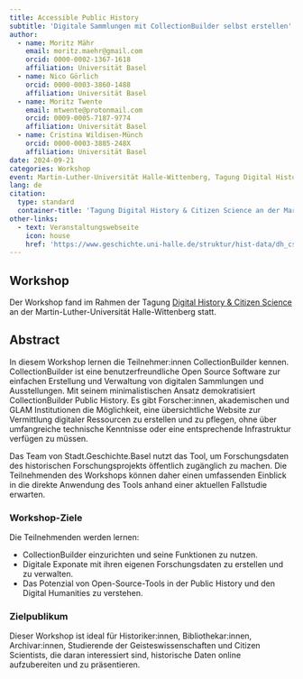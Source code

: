 ```yaml
---
title: Accessible Public History
subtitle: 'Digitale Sammlungen mit CollectionBuilder selbst erstellen'
author:
  - name: Moritz Mähr
    email: moritz.maehr@gmail.com
    orcid: 0000-0002-1367-1618
    affiliation: Universität Basel
  - name: Nico Görlich
    orcid: 0000-0003-3860-1488
    affiliation: Universität Basel
  - name: Moritz Twente
    email: mtwente@protonmail.com
    orcid: 0009-0005-7187-9774
    affiliation: Universität Basel
  - name: Cristina Wildisen-Münch
    orcid: 0000-0003-3885-248X
    affiliation: Universität Basel
date: 2024-09-21
categories: Workshop
event: Martin-Luther-Universität Halle-Wittenberg, Tagung Digital History & Citizen Science
lang: de
citation:
  type: standard
  container-title: 'Tagung Digital History & Citizen Science an der Martin-Luther-Universität Halle-Wittenberg'
other-links:
  - text: Veranstaltungswebseite
    icon: house
    href: 'https://www.geschichte.uni-halle.de/struktur/hist-data/dh_cs/'
---
```


## Workshop

Der Workshop fand im Rahmen der Tagung [Digital History & Citizen Science](https://www.geschichte.uni-halle.de/struktur/hist-data/dh_cs) an der Martin-Luther-Universität Halle-Wittenberg statt.

## Abstract

In diesem Workshop lernen die Teilnehmer:innen CollectionBuilder kennen. CollectionBuilder ist eine benutzerfreundliche Open Source Software zur einfachen Erstellung und Verwaltung von digitalen Sammlungen und Ausstellungen. Mit seinem minimalistischen Ansatz demokratisiert CollectionBuilder Public History. Es gibt Forscher:innen, akademischen und GLAM Institutionen die Möglichkeit, eine übersichtliche Website zur Vermittlung digitaler Ressourcen zu erstellen und zu pflegen, ohne über umfangreiche technische Kenntnisse oder eine entsprechende Infrastruktur verfügen zu müssen.

Das Team von Stadt.Geschichte.Basel nutzt das Tool, um Forschungsdaten des historischen Forschungsprojekts öffentlich zugänglich zu machen. Die Teilnehmenden des Workshops können daher einen umfassenden Einblick in die direkte Anwendung des Tools anhand einer aktuellen Fallstudie erwarten.

### Workshop-Ziele

Die Teilnehmenden werden lernen:

* CollectionBuilder einzurichten und seine Funktionen zu nutzen.
* Digitale Exponate mit ihren eigenen Forschungsdaten zu erstellen und zu verwalten.
* Das Potenzial von Open-Source-Tools in der Public History und den Digital Humanities zu verstehen.

### Zielpublikum

Dieser Workshop ist ideal für Historiker:innen, Bibliothekar:innen, Archivar:innen, Studierende der Geisteswissenschaften und Citizen Scientists, die daran interessiert sind, historische Daten online aufzubereiten und zu präsentieren.

